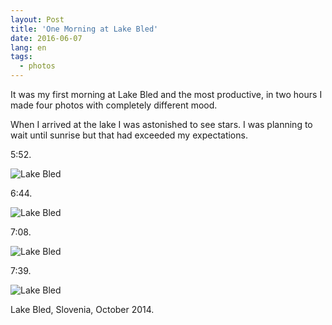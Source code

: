 ```yaml
---
layout: Post
title: 'One Morning at Lake Bled'
date: 2016-06-07
lang: en
tags:
  - photos
---
```


It was my first morning at Lake Bled and the most productive, in two hours I made four photos with completely different mood.

When I arrived at the lake I was astonished to see stars. I was planning to wait until sunrise but that had exceeded my expectations.

5:52.

![Lake Bled](photo://2014-10-13_3483_Artem_Sapegin)

6:44.

![Lake Bled](photo://2014-10-13_3496_Artem_Sapegin)

7:08.

![Lake Bled](photo://2014-10-13_3505_Artem_Sapegin)

7:39.

![Lake Bled](photo://2014-10-13_3529_Artem_Sapegin)

Lake Bled, Slovenia, October 2014.
